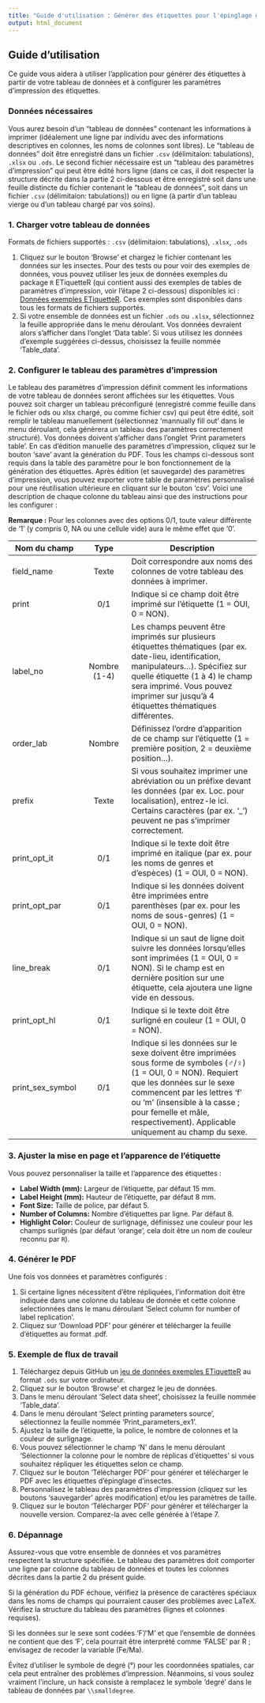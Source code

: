 ```yaml
---
title: "Guide d'utilisation : Générer des étiquettes pour l'épinglage d'insectes avec l'application Shiny"
output: html_document
---
```


## Guide d'utilisation

Ce guide vous aidera à utiliser l'application pour générer des étiquettes à partir de votre tableau de données et à configurer les paramètres d'impression des étiquettes.

### Données nécessaires

Vous aurez besoin d'un "tableau de données" contenant les informations à imprimer (idéalement une ligne par individu avec des informations descriptives en colonnes, les noms de colonnes sont libres). Le "tableau de données" doit être enregistré dans un fichier `.csv` (délimitaion: tabulations), `.xlsx` ou `.ods`. Le second fichier nécessaire est un "tableau des paramètres d'impression" qui peut être édité hors ligne (dans ce cas, il doit respecter la structure décrite dans la partie 2 ci-dessous et être enregistré soit dans une feuille distincte du fichier contenant le "tableau de données", soit dans un fichier `.csv` (délimitaion: tabulations)) ou en ligne (à partir d'un tableau vierge ou d'un tableau chargé par vos soins).

### 1. Charger votre tableau de données

Formats de fichiers supportés : `.csv` (délimitaion: tabulations), `.xlsx`, `.ods`

1. Cliquez sur le bouton 'Browse' et chargez le fichier contenant les données sur les insectes. Pour des tests ou pour voir des exemples de données, vous pouvez utiliser les jeux de données exemples du package `R` ETiquetteR (qui contient aussi des exemples de tables de paramètres d'impression, voir l'étape 2 ci-dessous) disponibles ici : [Données exemples ETiquetteR](https://github.com/Nmoiroux/EtiquetteR/blob/main/inst/extdata/). Ces exemples sont disponibles dans tous les formats de fichiers supportés.
2. Si votre ensemble de données est un fichier `.ods` ou `.xlsx`, sélectionnez la feuille appropriée dans le menu déroulant. Vos données devraient alors s'afficher dans l'onglet 'Data table'. Si vous utilisez les données d'exemple suggérées ci-dessus, choisissez la feuille nommée 'Table_data'.

### 2. Configurer le tableau des paramètres d'impression

Le tableau des paramètres d'impression définit comment les informations de votre tableau de données seront affichées sur les étiquettes. Vous pouvez soit charger un tableau préconfiguré (enregistré comme feuille dans le fichier ods ou xlsx chargé, ou comme fichier csv) qui peut être édité, soit remplir le tableau manuellement (sélectionnez 'mannually fill out' dans le menu déroulant, cela génèrera un tableau des paramètres correctement structuré). Vos données doivent s'afficher dans l'onglet 'Print parameters table'. En cas d'édition manuelle des paramètres d'impression, cliquez sur le bouton 'save' avant la génération du PDF. Tous les champs ci-dessous sont requis dans la table des paramètre pour le bon fonctionnement de la génération des étiquettes. Après édition (et sauvegarde) des paramètres d'impression, vous pouvez exporter votre table de paramètres personnalisé pour une réutilisation ultérieure en cliquant sur le bouton 'csv'. Voici une description de chaque colonne du tableau ainsi que des instructions pour les configurer :

**Remarque :** Pour les colonnes avec des options 0/1, toute valeur différente de '1' (y compris 0, NA ou une cellule vide) aura le même effet que '0'.

| Nom du champ | Type | Description |
|---------------|:-------------:|-------------------------------------------|
| field_name | Texte | Doit correspondre aux noms des colonnes de votre tableau des données à imprimer. |
| print | 0/1 | Indique si ce champ doit être imprimé sur l'étiquette (1 = OUI, 0 = NON). |
| label_no | Nombre (1-4) | Les champs peuvent être imprimés sur plusieurs étiquettes thématiques (par ex. date-lieu, identification, manipulateurs...). Spécifiez sur quelle étiquette (1 à 4) le champ sera imprimé. Vous pouvez imprimer sur jusqu'à 4 étiquettes thématiques différentes. |
| order_lab | Nombre | Définissez l'ordre d'apparition de ce champ sur l'étiquette (1 = première position, 2 = deuxième position...). |
| prefix | Texte | Si vous souhaitez imprimer une abréviation ou un préfixe devant les données (par ex. Loc. pour localisation), entrez-le ici. Certains caractères (par ex. '\_') peuvent ne pas s'imprimer correctement. |
| print_opt_it | 0/1 | Indique si le texte doit être imprimé en italique (par ex. pour les noms de genres et d'espèces) (1 = OUI, 0 = NON). |
| print_opt_par | 0/1 | Indique si les données doivent être imprimées entre parenthèses (par ex. pour les noms de sous-genres) (1 = OUI, 0 = NON). |
| line_break | 0/1 | Indique si un saut de ligne doit suivre les données lorsqu'elles sont imprimées (1 = OUI, 0 = NON). Si le champ est en dernière position sur une étiquette, cela ajoutera une ligne vide en dessous. |
| print_opt_hl | 0/1 | Indique si le texte doit être surligné en couleur (1 = OUI, 0 = NON). |
| print_sex_symbol | 0/1 | Indique si les données sur le sexe doivent être imprimées sous forme de symboles (♂/♀) (1 = OUI, 0 = NON). Requiert que les données sur le sexe commencent par les lettres 'f' ou 'm' (insensible à la casse ; pour femelle et mâle, respectivement). Applicable uniquement au champ du sexe. |

### 3. Ajuster la mise en page et l'apparence de l'étiquette

Vous pouvez personnaliser la taille et l'apparence des étiquettes :

-   **Label Width (mm):** Largeur de l'étiquette, par défaut 15 mm.
-   **Label Height (mm):** Hauteur de l'étiquette, par défaut 8 mm.
-   **Font Size:** Taille de police, par défaut 5.
-   **Number of Columns:** Nombre d'étiquettes par ligne. Par défaut 8.
-   **Highlight Color:** Couleur de surlignage, définissez une couleur pour les champs surlignés (par défaut 'orange', cela doit être un nom de couleur reconnu par `R`).

### 4. Générer le PDF

Une fois vos données et paramètres configurés :

1. Si certaine lignes nécessitent d'être répliquées, l'information doit être indiquée dans une colonne du tableau de donnée et cette colonne selectionnées dans le manu déroulant 'Select column for number of label replication'. 
2. Cliquez sur 'Download PDF' pour générer et télécharger la feuille d'étiquettes au format .pdf.

### 5. Exemple de flux de travail

1. Téléchargez depuis GitHub un [jeu de données exemples ETiquetteR](https://github.com/Nmoiroux/EtiquetteR/blob/main/inst/extdata/liste_ind_coll_ex.ods) au format `.ods` sur votre ordinateur.
2. Cliquez sur le bouton 'Browse' et chargez le jeu de données.
3. Dans le menu déroulant 'Select data sheet', choisissez la feuille nommée 'Table_data'.
4. Dans le menu déroulant 'Select printing parameters source', sélectionnez la feuille nommée 'Print_parameters_ex1'.
5. Ajustez la taille de l'étiquette, la police, le nombre de colonnes et la couleur de surlignage.
6. Vous pouvez sélectionner le champ 'N' dans le menu déroulant 'Sélectionner la colonne pour le nombre de réplicas d'étiquettes' si vous souhaitez répliquer les étiquettes selon ce champ.
7. Cliquez sur le bouton 'Télécharger PDF' pour générer et télécharger le PDF avec les étiquettes d'épinglage d'insectes.
8. Personnalisez le tableau des paramètres d'impression (cliquez sur les boutons 'sauvegarder' après modification) et/ou les paramètres de taille.
9. Cliquez sur le bouton 'Télécharger PDF' pour générer et télécharger la nouvelle version. Comparez-la avec celle générée à l'étape 7.

### 6. Dépannage

Assurez-vous que votre ensemble de données et vos paramètres respectent la structure spécifiée. Le tableau des paramètres doit comporter une ligne par colonne du tableau de données et toutes les colonnes décrites dans la partie 2 du présent guide.

Si la génération du PDF échoue, vérifiez la présence de caractères spéciaux dans les noms de champs qui pourraient causer des problèmes avec LaTeX. Vérifiez la structure du tableau des paramètres (lignes et colonnes requises).

Si les données sur le sexe sont codées 'F'/'M' et que l'ensemble de données ne contient que des 'F', cela pourrait être interprété comme 'FALSE' par R ; envisagez de recoder la variable (Fe/Ma).

Évitez d'utiliser le symbole de degré (°) pour les coordonnées spatiales, car cela peut entraîner des problèmes d'impression. Néanmoins, si vous soulez vraiment l'inclure, un hack consiste à remplacez le symbole 'degré' dans le tableau de données par `\\smalldegree`.
